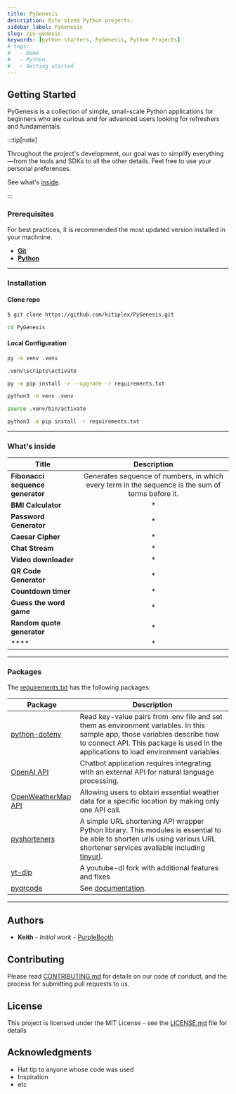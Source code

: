 ```yaml
---
title: PyGenesis
description: Bite-sized Python projects.
sidebar_label: PyGenesis
slug: /py-genesis
keywords: [python-starters, PyGenesis, Python Projects]
# tags:
#   - Demo
#   - Python
#   - Getting started
---
```



## Getting Started

PyGenesis is a collection of simple, small-scale Python applications for beginners who are curious and for advanced users looking for refreshers and fundamentals.


:::tip[note]

Throughout the project's development, our goal was to simplify everything—from the tools and SDKs to all the other details. Feel free to use your personal preferences.

See what's [inside](#whats-inside).

:::



### Prerequisites

For best practices, it is recommended the most updated version installed in your machnine.

* __[Git](https://git-scm.com/downloads)__
* __[Python](https://www.python.org/downloads/)__

***

### Installation

#### Clone repo

```bash
$ git clone https://github.com/kitiplex/PyGenesis.git
```
```sh
cd PyGenesis
```


#### Local Configuration



<Tabs groupId="Windows">
  <TabItem value="Windows" label="Windows">

```sh
py -m venv .venv
```

```sh
.venv\scripts\activate
```

```sh
py -m pip install -r --upgrade -r requirements.txt
```

  </TabItem>
  <TabItem value="Linux" label="Linux">
  
```bash
python3 -m venv .venv
```
```bash
source .venv/bin/activate
```

```bash
python3 -m pip install -r requirements.txt
```

  </TabItem>
</Tabs>





***





### What's inside


| Title | Description |
|-------|:------------:|
|**Fibonacci sequence generator**|Generates sequence of numbers, in which every term in the sequence is the sum of terms before it.|
|**BMI Calculator**| * |
| **Password Generator** | * |
| **Caesar Cipher** | * |
| **Chat Stream** | * |
| **Video downloader** | * |
| **QR Code Generator** | * |
| **Countdown timer** | * |
| **Guess the word game** | * |
| **Random quote generator** | * |
| **** | * |

***



### Packages

The [requirements.txt](#) has the following packages:

| Package | Description |
| ------- | ----------- |
|[python-dotenv](https://pypi.org/project/python-dotenv/) |Read key-value pairs from .env file and set them as environment variables. In this sample app, those variables describe how to connect API. This package is used in the applications to load environment variables.|
| [OpenAI API](https://pypi.org/project/openai/) | Chatbot application requires integrating with an external API for natural language processing.
| [OpenWeatherMap API](https://openweathermap.org/api) | Allowing users to obtain essential weather data for a specific location by making only one API call.
|[pyshorteners](https://pyshorteners.readthedocs.io/en/latest/apis.html#implemented-apis)|A simple URL shortening API wrapper Python library. This modules is essential to be able to shorten urls using various URL shortener services available including [tinyurl](https://tinyurl.com/app).
|[yt-dlp](https://pypi.org/project/yt-dlp/)|A youtube-dl fork with additional features and fixes|
|[pyqrcode](https://pypi.org/project/PyQRCode/)| See [documentation](https://pythonhosted.org/PyQRCode/index.html).|

***

## Authors

* **Keith** - *Initial work* - [PurpleBooth](https://github.com/PurpleBooth)

## Contributing

Please read [CONTRIBUTING.md](https://gist.github.com/PurpleBooth/b24679402957c63ec426) for details on our code of conduct, and the process for submitting pull requests to us.

## License

This project is licensed under the MIT License - see the [LICENSE.md](#) file for details

## Acknowledgments

* Hat tip to anyone whose code was used
* Inspiration
* etc